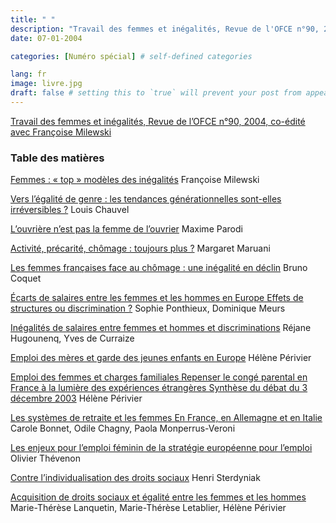 ```yaml
---
title: " "
description: "Travail des femmes et inégalités, Revue de l'OFCE n°90, 2004, co-édité avec Françoise Milewski "
date: 07-01-2004

categories: [Numéro spécial] # self-defined categories

lang: fr
image: livre.jpg
draft: false # setting this to `true` will prevent your post from appearing on your listing page until you're ready!
---
```


[Travail des femmes et inégalités, Revue de l'OFCE n°90, 2004, co-édité avec Françoise Milewski](https://www.ofce.sciences-po.fr/publications/revue.php?an=2004)

### Table des matières

[Femmes : « top » modèles des inégalités](https://www.ofce.sciences-po.fr/pdf/revue/1-90.pdf) Françoise Milewski

[Vers l'égalité de genre : les tendances générationnelles sont-elles irréversibles ?](https://www.ofce.sciences-po.fr/pdf/revue/2-90.pdf) Louis Chauvel

[L'ouvrière n'est pas la femme de l'ouvrier](https://www.ofce.sciences-po.fr/pdf/revue/3-90.pdf) Maxime Parodi

[Activité, précarité, chômage : toujours plus ?](https://www.ofce.sciences-po.fr/pdf/revue/4-90.pdf) Margaret Maruani

[Les femmes françaises face au chômage : une inégalité en déclin](https://www.ofce.sciences-po.fr/pdf/revue/5-90.pdf) Bruno Coquet

[Écarts de salaires entre les femmes et les hommes en Europe Effets de structures ou discrimination ?](https://www.ofce.sciences-po.fr/pdf/revue/6-90.pdf) Sophie Ponthieux, Dominique Meurs

[Inégalités de salaires entre femmes et hommes et discriminations](https://www.ofce.sciences-po.fr/pdf/revue/7-90.pdf) Réjane Hugounenq, Yves de Curraize

[Emploi des mères et garde des jeunes enfants en Europe](https://www.ofce.sciences-po.fr/pdf/revue/8-90.pdf) Hélène Périvier

[Emploi des femmes et charges familiales Repenser le congé parental en France à la lumière des expériences étrangères Synthèse du débat du 3 décembre 2003](https://www.ofce.sciences-po.fr/pdf/revue/9-90.pdf) Hélène Périvier

[Les systèmes de retraite et les femmes En France, en Allemagne et en Italie](https://www.ofce.sciences-po.fr/pdf/revue/10-90.pdf) Carole Bonnet, Odile Chagny, Paola Monperrus-Veroni

[Les enjeux pour l'emploi féminin de la stratégie européenne pour l'emploi](https://www.ofce.sciences-po.fr/pdf/revue/11-90.pdf) Olivier Thévenon

[Contre l'individualisation des droits sociaux](https://www.ofce.sciences-po.fr/pdf/revue/12-90.pdf) Henri Sterdyniak

[Acquisition de droits sociaux et égalité entre les femmes et les hommes](https://www.ofce.sciences-po.fr/pdf/revue/13-90.pdf) Marie-Thérèse Lanquetin, Marie-Thérèse Letablier, Hélène Périvier

\
